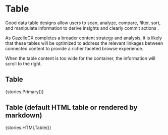 

<Meta title="Components/Table" component={ElTable} />

# Table

Good data table designs allow users to scan, analyze, compare, filter, sort, and manipulate information to derive insights and clearly commit actions .

As GazelleCX completes a broader content strategy and analysis, it is likely that these tables will be optimized to address the relevant linkages between connected content to provide a richer faceted browse experience.

When the table content is too wide for the container, the information will scroll to the right.

## Table

<Story name='Primary' height='60px'>{stories.Primary()}</Story>

## Table (default HTML table or rendered by markdown)

<Story name='HTML Table' height='60px'>{stories.HTMLTable()}</Story>
